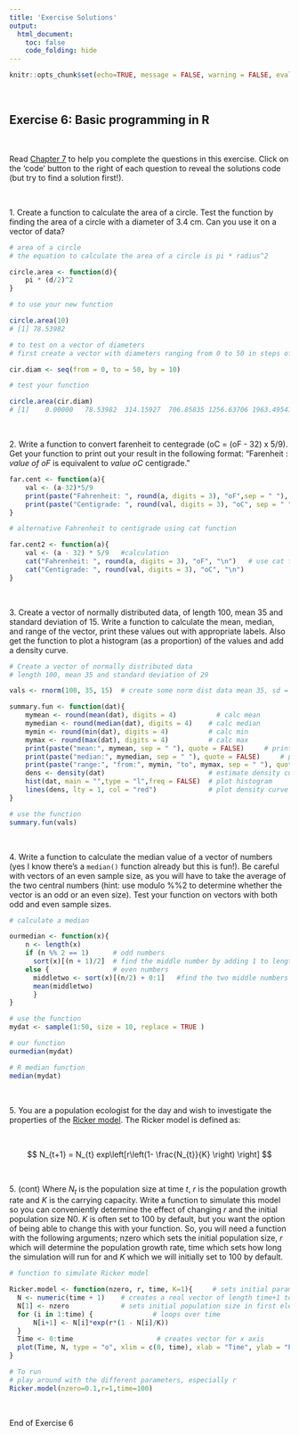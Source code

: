 ```yaml
---
title: 'Exercise Solutions'
output: 
  html_document:
    toc: false
    code_folding: hide
---
```


```r
knitr::opts_chunk$set(echo=TRUE, message = FALSE, warning = FALSE, eval = FALSE, cache = FALSE)
```

\  

## Exercise 6: Basic programming in R

\  

Read [Chapter 7](https://intro2r.com/prog-r.html) to help you complete the questions in this exercise. Click on the 'code' button to the right of each question to reveal the solutions code (but try to find a solution first!).

\  

1\. Create a function to calculate the area of a circle. Test the function by finding the area of a circle with a diameter of 3.4 cm. Can you use it on a vector of data?

```r

# area of a circle
# the equation to calculate the area of a circle is pi * radius^2

circle.area <- function(d){ 
	pi * (d/2)^2
}

# to use your new function

circle.area(10)
# [1] 78.53982

# to test on a vector of diameters
# first create a vector with diameters ranging from 0 to 50 in steps of 10

cir.diam <- seq(from = 0, to = 50, by = 10)

# test your function

circle.area(cir.diam)
# [1]    0.00000   78.53982  314.15927  706.85835 1256.63706 1963.49541
```

\  

2\. Write a function to convert farenheit to centegrade (oC = (oF - 32) x 5/9). Get your function to print out your result in the following format: "Farenheit : *value of oF* is equivalent to *value oC* centigrade."

```r

far.cent <- function(a){
	val <- (a-32)*5/9
	print(paste("Fahrenheit: ", round(a, digits = 3), "oF",sep = " "), quote = FALSE)# round 3dp
	print(paste("Centigrade: ", round(val, digits = 3), "oC", sep = " "), quote = FALSE)# round 3dp
}

# alternative Fahrenheit to centigrade using cat function

far.cent2 <- function(a){
	val <- (a - 32) * 5/9	#calculation
	cat("Fahrenheit: ", round(a, digits = 3), "oF", "\n")   # use cat function
	cat("Centigrade: ", round(val, digits = 3), "oC", "\n")   
}

```

\  

3\. Create a vector of normally distributed data, of length 100, mean 35 and standard deviation of 15. Write a function to calculate the mean, median, and range of the vector, print these values out with appropriate labels. Also get the function to plot a histogram (as a proportion) of the values and add a density curve.

```r

# Create a vector of normally distributed data
# length 100, mean 35 and standard deviation of 29

vals <- rnorm(100, 35, 15)	# create some norm dist data mean 35, sd = 15

summary.fun <- function(dat){
	mymean <- round(mean(dat), digits = 4)      	# calc mean
	mymedian <- round(median(dat), digits = 4)    # calc median
	mymin <- round(min(dat), digits = 4)          # calc min
	mymax <- round(max(dat), digits = 4)          # calc max
	print(paste("mean:", mymean, sep = " "), quote = FALSE)     # print mean
	print(paste("median:", mymedian, sep = " "), quote = FALSE)     # print median
	print(paste("range:", "from:", mymin, "to", mymax, sep = " "), quote = FALSE) 
	dens <- density(dat)                          # estimate density curve
	hist(dat, main = "",type = "l",freq = FALSE)  # plot histogram
	lines(dens, lty = 1, col = "red")             # plot density curve
}

# use the function
summary.fun(vals)
```

\  

4\. Write a function to calculate the median value of a vector of numbers (yes I know there's a ```median()``` function already but this is fun!). Be careful with vectors of an even sample size, as you will have to take the average of the two central numbers (hint: use modulo  %%2 to determine whether the vector is an odd or an even size). Test your function on vectors with both odd and even sample sizes. 

```r

# calculate a median

ourmedian <- function(x){
	n <- length(x)
	if (n %% 2 == 1)      # odd numbers
	  sort(x)[(n + 1)/2]  # find the middle number by adding 1 to length and div 2
	else {                # even numbers
	  middletwo <- sort(x)[(n/2) + 0:1]   #find the two middle numbers
	  mean(middletwo)
	  }
}

# use the function
mydat <- sample(1:50, size = 10, replace = TRUE )

# our function
ourmedian(mydat)

# R median function
median(mydat)
```

\  

5\. You are a population ecologist for the day and wish to investigate the properties of the [Ricker model](https://en.wikipedia.org/wiki/Ricker_model). The Ricker model is defined as:

\  


$$ N_{t+1} = N_{t} exp\left[r\left(1- \frac{N_{t}}{K} \right) \right] $$

\  

5\. (cont) Where *N~t~* is the population size at time *t*, *r* is the population growth rate and *K* is the carrying capacity. Write a function to simulate this model so you can conveniently determine the effect of changing *r* and the initial population size N0. *K* is often set to 100 by default, but you want the option of being able to change this with your function. So, you will need a function with the following arguments; nzero which sets the initial population size, *r* which will determine the population growth rate, time which sets how long the simulation will run for and *K* which we will initially set to 100 by default.

```r

# function to simulate Ricker model

Ricker.model <- function(nzero, r, time, K=1){     # sets initial parameters
  N <- numeric(time + 1)    # creates a real vector of length time+1 to store values of Nt+1
  N[1] <- nzero             # sets initial population size in first element of N
  for (i in 1:time) {				# loops over time
      N[i+1] <- N[i]*exp(r*(1 - N[i]/K))    
  }
  Time <- 0:time   					 # creates vector for x axis
  plot(Time, N, type = "o", xlim = c(0, time), xlab = "Time", ylab = "Population size (N)", main = paste("r =", r, sep=" "))   # plots     output
}

# To run
# play around with the different parameters, especially r
Ricker.model(nzero=0.1,r=1,time=100)

```

\  

End of Exercise 6